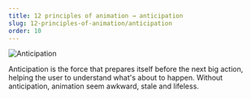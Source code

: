 ```yaml
---
title: 12 principles of animation → anticipation
slug: 12-principles-of-animation/anticipation
order: 10
---
```


<SlideTemplate title="Anticipation">

![Anticipation](/gif/anticipation.gif)

Anticipation is the force that prepares itself before the next big action,
helping the user to understand what's about to happen. Without anticipation,
animation seem awkward, stale and lifeless.

</SlideTemplate>
